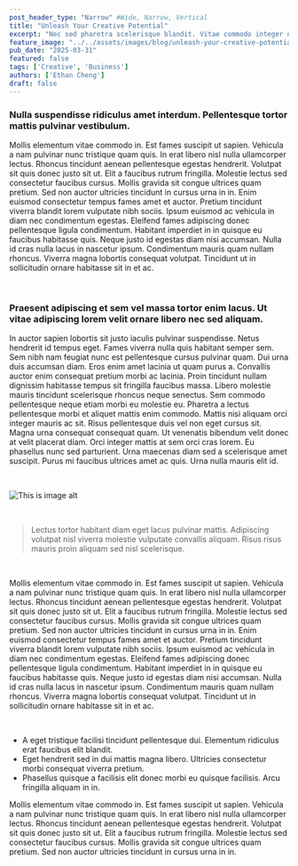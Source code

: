 ```yaml
---
post_header_type: "Narrow" #Wide, Narrow, Vertical
title: "Unleash Your Creative Potential"
excerpt: "Nec sed pharetra scelerisque blandit. Vitae commodo integer nibh etiam. Iaculis nunc dui interdum donec sodales. Curabitur eget tincidunt amet et nunc. Amet id faucibus ipsum vitae."
feature_image: "../../assets/images/blog/unleash-your-creative-potential.jpg"
pub_date: "2025-03-31"
featured: false
tags: ['Creative', 'Business']
authors: ['Ethan Cheng']
draft: false
---
```


### Nulla suspendisse ridiculus amet interdum. Pellentesque tortor mattis pulvinar vestibulum.

Mollis elementum vitae commodo in. Est fames suscipit ut sapien. Vehicula a nam pulvinar nunc tristique quam quis. In erat libero nisl nulla ullamcorper lectus. 
Rhoncus tincidunt aenean pellentesque egestas hendrerit. Volutpat sit quis donec justo sit ut. Elit a faucibus rutrum fringilla. Molestie lectus sed consectetur faucibus cursus. 
Mollis gravida sit congue ultrices quam pretium. Sed non auctor ultricies tincidunt in cursus urna in in. Enim euismod consectetur tempus fames amet et auctor. 
Pretium tincidunt viverra blandit lorem vulputate nibh sociis. Ipsum euismod ac vehicula in diam nec condimentum egestas. 
Eleifend fames adipiscing donec pellentesque ligula condimentum. Habitant imperdiet in in quisque eu faucibus habitasse quis. Neque justo id egestas diam nisi accumsan. Nulla id cras nulla lacus in nascetur ipsum. 
Condimentum mauris quam nullam rhoncus. Viverra magna lobortis consequat volutpat. Tincidunt ut in sollicitudin ornare habitasse sit in et ac.

<br/>

### Praesent adipiscing et sem vel massa tortor enim lacus. Ut vitae adipiscing lorem velit ornare libero nec sed aliquam.

In auctor sapien lobortis sit justo iaculis pulvinar suspendisse. Netus hendrerit id tempus eget. Fames viverra nulla quis habitant semper sem. Sem nibh nam feugiat nunc est pellentesque cursus pulvinar quam. Dui 
urna duis accumsan diam. Eros enim amet lacinia ut quam purus a. Convallis auctor enim consequat pretium morbi ac lacinia. Proin tincidunt nullam dignissim habitasse tempus sit fringilla faucibus massa. Libero 
molestie mauris tincidunt scelerisque rhoncus neque senectus. Sem commodo pellentesque neque etiam morbi eu molestie eu. Pharetra a lectus pellentesque morbi et aliquet mattis enim commodo. Mattis nisi aliquam
orci integer mauris ac sit. Risus pellentesque duis vel non eget cursus sit. Magna urna consequat consequat quam. Ut venenatis bibendum velit donec at velit placerat diam. Orci integer mattis at sem orci cras lorem. 
Eu phasellus nunc sed parturient. Urna maecenas diam sed a scelerisque amet suscipit. Purus mi faucibus ultrices amet ac quis. Urna nulla mauris elit id.

<br/>

![This is image alt](/images/blog/additional_image2.jpg)

<br/>

> Lectus tortor habitant diam eget lacus pulvinar mattis. Adipiscing volutpat nisl viverra molestie vulputate convallis aliquam. Risus risus mauris proin aliquam sed nisl scelerisque.

<br/>

Mollis elementum vitae commodo in. Est fames suscipit ut sapien. Vehicula a nam pulvinar nunc tristique quam quis. In erat libero nisl nulla ullamcorper lectus. 
Rhoncus tincidunt aenean pellentesque egestas hendrerit. Volutpat sit quis donec justo sit ut. Elit a faucibus rutrum fringilla. Molestie lectus sed consectetur faucibus cursus. 
Mollis gravida sit congue ultrices quam pretium. Sed non auctor ultricies tincidunt in cursus urna in in. Enim euismod consectetur tempus fames amet et auctor. 
Pretium tincidunt viverra blandit lorem vulputate nibh sociis. Ipsum euismod ac vehicula in diam nec condimentum egestas. 
Eleifend fames adipiscing donec pellentesque ligula condimentum. Habitant imperdiet in in quisque eu faucibus habitasse quis. Neque justo id egestas diam nisi accumsan. Nulla id cras nulla lacus in nascetur ipsum. 
Condimentum mauris quam nullam rhoncus. Viverra magna lobortis consequat volutpat. Tincidunt ut in sollicitudin ornare habitasse sit in et ac.

<br/>

- A eget tristique facilisi tincidunt pellentesque dui. Elementum ridiculus erat faucibus elit blandit.
- Eget hendrerit sed in dui mattis magna libero. Ultricies consectetur morbi consequat viverra pretium.
- Phasellus quisque a facilisis elit donec morbi eu quisque facilisis. Arcu fringilla aliquam in in.

Mollis elementum vitae commodo in. Est fames suscipit ut sapien. Vehicula a nam pulvinar nunc tristique quam quis. In erat libero nisl nulla ullamcorper lectus. 
Rhoncus tincidunt aenean pellentesque egestas hendrerit. Volutpat sit quis donec justo sit ut. Elit a faucibus rutrum fringilla. Molestie lectus sed consectetur faucibus cursus. 
Mollis gravida sit congue ultrices quam pretium. Sed non auctor ultricies tincidunt in cursus urna in in.